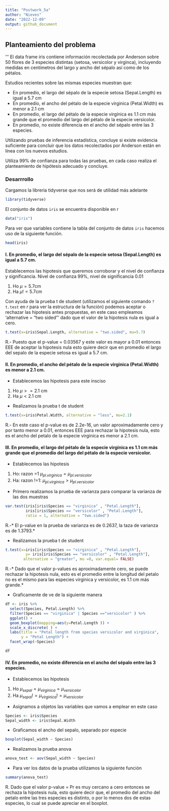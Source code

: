 ```yaml
---
title: "Postwork_5a"
author: "Nieves"
date: "2022-12-09"
output: github_document
---
```


## Planteamiento del problema
'''
El data frame iris contiene información recolectada por Anderson sobre 50 flores de 3 especies distintas (setosa, versicolor y virginca), incluyendo medidas en centímetros del largo y ancho del sépalo así como de los pétalos.

Estudios recientes sobre las mismas especies muestran que:

- En promedio, el largo del sépalo de la especie setosa (Sepal.Length) es igual a 5.7 cm
- En promedio, el ancho del pétalo de la especie virginica (Petal.Width) es menor a 2.1 cm
- En promedio, el largo del pétalo de la especie virgínica es 1.1 cm más grande que el promedio del largo del pétalo de la especie versicolor.
- En promedio, no existe diferencia en el ancho del sépalo entre las 3 especies.

Utilizando pruebas de inferencia estadística, concluye si existe 
evidencia suficiente para concluir que los datos recolectados por Anderson están 
en línea con los nuevos estudios.

Utiliza 99% de confianza para todas las pruebas, en cada caso realiza el 
planteamiento de hipótesis adecuado y concluye.

### Desarrrollo

Cargamos la libreria tidyverse que nos será de utilidad más adelante  

```r
library(tidyverse)
```

El conjunto de datos `iris` se encuentra disponible en r

```r
data("iris")
```

Para ver que variables contiene la tabla del conjunto de datos `iris` hacemos uso de la siguiente función. 

```r
head(iris)
```

  
#### I. En promedio, el largo del sépalo de la especie setosa (Sepal.Length) es igual a 5.7 cm.
Establecemos las hipotesis que queremos corroborar y el nivel de confianza y significancia. 
Nivel de confianza 99%,  nivel de significancia 0.01
 
1. Ho $\mu =5 .7$cm
2. Ha $\mu  != 5.7$cm

Con ayuda de la prueba t de student (utilizamos el siguiente comando `?t.test` en *r* para ver la estructura de la función) podemos aceptar o rechazar las hipotesis antes propuestas, en este caso
empleamos 'alternative = "two sided"' dado que el valor de la hipotesis
nula es igual a cero. 


```r
t.test(x=iris$Sepal.Length, alternative = "two.sided", mu=5.7)
```

R.-  Puesto que el p-value = 0.03567 y este valor es mayor a 0.01 entonces EEE de aceptar la hipotesis nula
esto quiere decir que en promedio el largo del sepalo de la especie setosa es igual a 5.7 cm.

#### II. En promedio, el ancho del pétalo de la especie virginica (Petal.Width) es menor a 2.1 cm.

- Establecemos las hipotesis para este insciso 

1. Ho $\mu >= 2.1$ cm
2. Ha $\mu < 2.1$ cm


- Realizamos la prueba t de student

```r
t.test(x=iris$Petal.Width, alternative = "less", mu=2.1)
```

R.-  En este caso el p-value es de 2.2e-16, un valor aproximadamente cero y por tanto menor a 0.01, entonces EEE para rechazar la hipotesis nula, esto es el ancho del petalo de la especie virginica es menor a 2.1 cm.

#### III. En promedio, el largo del pétalo de la especie virgínica es 1.1 cm más grande que el promedio del largo del pétalo de la especie versicolor.

- Establecemos las hipotesis
 
1. Ho: razon =1  $\mu_{pl.virginica} = \mu_{pl.versicolor}$
2. Ha: razon !=1: $\mu_{pl.virginica} > \mu_{pl.versicolor}$

- Primero realizamos la prueba de varianza para comparar la varianza de las dos muestras

```r
var.test(iris[iris$Species == "virginica" , "Petal.Length"],
         iris[iris$Species == "versicolor" , "Petal.Length"],
         ratio = 1, alternative = "two.sided")
```

R.-* El p-value en la prueba de varianza es de 0.2637, la taza de varianza es de 1.3793.*

- Realizamos la prueba t de student

```R
t.test(x=iris[iris$Species == "virginica" , "Petal.Length"],
         y= iris[iris$Species == "versicolor" , "Petal.Length"],
        alternative = "greater", mu =0, var.equal= FALSE)
```

R.-* Dado que el valor p-values es aproximadamente cero, se puede rechazar la hipotesis nula, esto es el promedio entre la longitud del petalo no es el mismo para las especies virginica y versicolor, es 1.1 cm más grande.*

- Graficamente de ve de la siguiente manera

```R
df <- iris %>% 
  select(Species, Petal.Length) %>%   
  filter(Species == "virginica" | Species =="versicolor" ) %>% 
  ggplot() + 
  geom_boxplot(mapping=aes(y=Petal.Length )) + 
  scale_x_discrete( ) +
  labs(title = "Petal length from species versicolor and virginica",
       y = "Petal Length") +
  facet_wrap(~Species)
```

```r
df
```

#### IV. En promedio, no existe diferencia en el ancho del sépalo entre las 3 especies.
- Establecemos las hipotesis
1. Ho $\mu_{sepal} = \mu_{virginica} = \mu_{versicolor}$ 
2. Ha $\mu_{sepal} != \mu_{virginica} != \mu_{versicolor}$ 

- Asignamos a objetos las variables que vamos a emplear en este caso

```r
Species <- iris$Species
Sepal_width <- iris$Sepal.Width
```

- Graficamos el ancho del sepalo, separado por especie

```r
boxplot(Sepal_width ~ Species)
```

- Realizamos la prueba anova

```r
anova_test <- aov(Sepal_width ~ Species)
```

- Para ver los datos de la prueba utilizamos la siguiente función

```r
summary(anova_test)
```

R. Dado que el valor p-value = Pr es muy cercano a cero entonces se rechaza la hipotesis nula, 
esto quiere decir que, el promedio del ancho del petalo entre las tres especies es distinto, o por lo menos dos de estas especies, lo cual se puede apreciar en el boxplot.   
